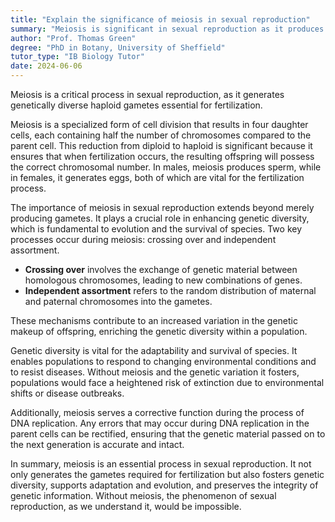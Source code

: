 ```yaml
---
title: "Explain the significance of meiosis in sexual reproduction"
summary: "Meiosis is significant in sexual reproduction as it produces genetically diverse haploid gametes necessary for fertilisation."
author: "Prof. Thomas Green"
degree: "PhD in Botany, University of Sheffield"
tutor_type: "IB Biology Tutor"
date: 2024-06-06
---
```


Meiosis is a critical process in sexual reproduction, as it generates genetically diverse haploid gametes essential for fertilization.

Meiosis is a specialized form of cell division that results in four daughter cells, each containing half the number of chromosomes compared to the parent cell. This reduction from diploid to haploid is significant because it ensures that when fertilization occurs, the resulting offspring will possess the correct chromosomal number. In males, meiosis produces sperm, while in females, it generates eggs, both of which are vital for the fertilization process.

The importance of meiosis in sexual reproduction extends beyond merely producing gametes. It plays a crucial role in enhancing genetic diversity, which is fundamental to evolution and the survival of species. Two key processes occur during meiosis: crossing over and independent assortment. 

- **Crossing over** involves the exchange of genetic material between homologous chromosomes, leading to new combinations of genes.
- **Independent assortment** refers to the random distribution of maternal and paternal chromosomes into the gametes.

These mechanisms contribute to an increased variation in the genetic makeup of offspring, enriching the genetic diversity within a population.

Genetic diversity is vital for the adaptability and survival of species. It enables populations to respond to changing environmental conditions and to resist diseases. Without meiosis and the genetic variation it fosters, populations would face a heightened risk of extinction due to environmental shifts or disease outbreaks.

Additionally, meiosis serves a corrective function during the process of DNA replication. Any errors that may occur during DNA replication in the parent cells can be rectified, ensuring that the genetic material passed on to the next generation is accurate and intact.

In summary, meiosis is an essential process in sexual reproduction. It not only generates the gametes required for fertilization but also fosters genetic diversity, supports adaptation and evolution, and preserves the integrity of genetic information. Without meiosis, the phenomenon of sexual reproduction, as we understand it, would be impossible.
    
